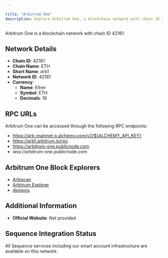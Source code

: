 ```yaml
---

title: "Arbitrum One"
description: Explore Arbitrum One, a blockchain network with chain ID 42161. Learn about its native currency, Ether, and how to interact with the network.
---
```




Arbitrum One is a blockchain network with chain ID 42161.

## Network Details

- **Chain ID**: 42161
- **Chain Name**: ETH
- **Short Name**: arb1
- **Network ID**: 42161
- **Currency**: 
  - **Name**: Ether
  - **Symbol**: ETH
  - **Decimals**: 18

## RPC URLs

Arbitrum One can be accessed through the following RPC endpoints:

- https://arb-mainnet.g.alchemy.com/v2/${ALCHEMY_API_KEY}
- https://arb1.arbitrum.io/rpc
- https://arbitrum-one.publicnode.com
- wss://arbitrum-one.publicnode.com

## Arbitrum One Block Explorers

- [Arbiscan](https://arbiscan.io)
- [Arbitrum Explorer](https://explorer.arbitrum.io)
- [dexguru](https://arbitrum.dex.guru)

## Additional Information

- **Official Website**: Not provided

## Sequence Integration Status

All Sequence services including our smart account infrastructure are available on this network.
